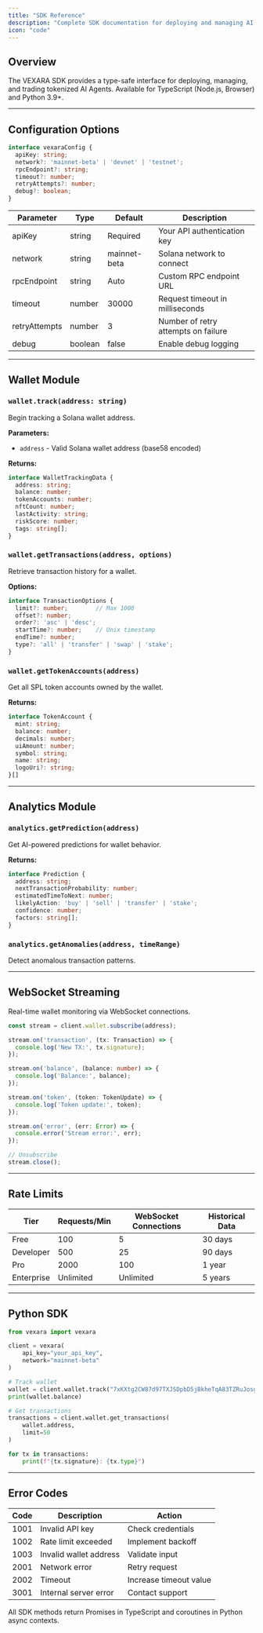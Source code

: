 ```yaml
---
title: "SDK Reference"
description: "Complete SDK documentation for deploying and managing AI Agents"
icon: "code"
---
```


## Overview

The VEXARA SDK provides a type-safe interface for deploying, managing, and trading tokenized AI Agents. Available for TypeScript (Node.js, Browser) and Python 3.9+.

---

## Configuration Options

```typescript path=null start=null
interface vexaraConfig {
  apiKey: string;
  network?: 'mainnet-beta' | 'devnet' | 'testnet';
  rpcEndpoint?: string;
  timeout?: number;
  retryAttempts?: number;
  debug?: boolean;
}
```

| Parameter | Type | Default | Description |
|-----------|------|---------|-------------|
| apiKey | string | Required | Your API authentication key |
| network | string | mainnet-beta | Solana network to connect |
| rpcEndpoint | string | Auto | Custom RPC endpoint URL |
| timeout | number | 30000 | Request timeout in milliseconds |
| retryAttempts | number | 3 | Number of retry attempts on failure |
| debug | boolean | false | Enable debug logging |

---

## Wallet Module

### `wallet.track(address: string)`

Begin tracking a Solana wallet address.

**Parameters:**
- `address` - Valid Solana wallet address (base58 encoded)

**Returns:**
```typescript path=null start=null
interface WalletTrackingData {
  address: string;
  balance: number;
  tokenAccounts: number;
  nftCount: number;
  lastActivity: string;
  riskScore: number;
  tags: string[];
}
```

### `wallet.getTransactions(address, options)`

Retrieve transaction history for a wallet.

**Options:**
```typescript path=null start=null
interface TransactionOptions {
  limit?: number;        // Max 1000
  offset?: number;
  order?: 'asc' | 'desc';
  startTime?: number;    // Unix timestamp
  endTime?: number;
  type?: 'all' | 'transfer' | 'swap' | 'stake';
}
```

### `wallet.getTokenAccounts(address)`

Get all SPL token accounts owned by the wallet.

**Returns:**
```typescript path=null start=null
interface TokenAccount {
  mint: string;
  balance: number;
  decimals: number;
  uiAmount: number;
  symbol: string;
  name: string;
  logoUri?: string;
}[]
```

---

## Analytics Module

### `analytics.getPrediction(address)`

Get AI-powered predictions for wallet behavior.

**Returns:**
```typescript path=null start=null
interface Prediction {
  address: string;
  nextTransactionProbability: number;
  estimatedTimeToNext: number;
  likelyAction: 'buy' | 'sell' | 'transfer' | 'stake';
  confidence: number;
  factors: string[];
}
```

### `analytics.getAnomalies(address, timeRange)`

Detect anomalous transaction patterns.

---

## WebSocket Streaming

Real-time wallet monitoring via WebSocket connections.

```typescript path=null start=null
const stream = client.wallet.subscribe(address);

stream.on('transaction', (tx: Transaction) => {
  console.log('New TX:', tx.signature);
});

stream.on('balance', (balance: number) => {
  console.log('Balance:', balance);
});

stream.on('token', (token: TokenUpdate) => {
  console.log('Token update:', token);
});

stream.on('error', (err: Error) => {
  console.error('Stream error:', err);
});

// Unsubscribe
stream.close();
```

---

## Rate Limits

| Tier | Requests/Min | WebSocket Connections | Historical Data |
|------|--------------|----------------------|-----------------|
| Free | 100 | 5 | 30 days |
| Developer | 500 | 25 | 90 days |
| Pro | 2000 | 100 | 1 year |
| Enterprise | Unlimited | Unlimited | 5 years |

---

## Python SDK

```python path=null start=null
from vexara import vexara

client = vexara(
    api_key="your_api_key",
    network="mainnet-beta"
)

# Track wallet
wallet = client.wallet.track("7xKXtg2CW87d97TXJSDpbD5jBkheTqA83TZRuJosgAsU")
print(wallet.balance)

# Get transactions
transactions = client.wallet.get_transactions(
    wallet.address,
    limit=50
)

for tx in transactions:
    print(f"{tx.signature}: {tx.type}")
```

---

## Error Codes

| Code | Description | Action |
|------|-------------|--------|
| 1001 | Invalid API key | Check credentials |
| 1002 | Rate limit exceeded | Implement backoff |
| 1003 | Invalid wallet address | Validate input |
| 2001 | Network error | Retry request |
| 2002 | Timeout | Increase timeout value |
| 3001 | Internal server error | Contact support |

<Info>
All SDK methods return Promises in TypeScript and coroutines in Python async contexts.
</Info>
